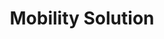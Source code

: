 ---
title: 'Mobility Solution'
images: 'https://res.cloudinary.com/dzcwvkzmy/image/upload/v1702466501/Bryan%20and%20Beckley/Vendors%20LOGO/16_nectdj.png'
icon: 'https://res.cloudinary.com/dzcwvkzmy/image/upload/v1702589005/Bryan%20and%20Beckley/icons_website/fast-delivery_lduhqi.png'
para: "Enhance business productivity and performance on the go with our cutting-edge mobility innovations. More about our offerings tailored to your industry's needs."
desc: "Bryan & Beckley mobility solutions enhance business productivity and performance on the go. As a distributor for top global innovators, we provide diverse mobile technologies like handheld computers, tablets, vehicle mounts, wearables, and RFID readers. Our offerings span industries from retail to healthcare. We supply mobile point-of-sale scanners, interactive kiosks, locating systems, and more to retailers. For healthcare, we distribute mobile DNA devices, computers, and temperature monitoring equipment. With strong vendor partnerships and distribution networks across Europe, the Middle East, Africa, and beyond, we deliver cutting-edge mobility products and services tailored to your needs. Our expertise helps solve challenges and drive productivity for mobile workforces"
more: "Unified Communications (UC) - as implied in its name, is a system of interconnected digital communication networks. Unified Communication extends to how the collaboration tools used within these communication systems work. Unified Communications (UC) integrates messaging, voice, video, and collaboration tools into interconnected digital networks. This creates a seamless system for enterprise correspondence and enhances productivity. UC unifies both external and internal communication strategies. External components like email, VoIP, and web conferencing connect businesses with customers. Internal tools like multipoint control units and private branch exchanges enable seamless remote staff collaboration. This enhances convenience and productivity by integrating messaging, voice, video and collaboration tools. UC systems are cloud-based, enabling access from any device or location. This allows businesses to shift from Capex to OpEx models with lower setup costs. Bryan & Beckley provides cutting-edge, trusted UC solutions tailored to improve ROI, brand reputation, and operations. As the UC market continues rapid growth, we leverage the latest technologies for better communication and collaboration. Our offerings help businesses capitalise on digital workspaces and transformations. With expansive distribution channels across Europe and Africa, we supply leading UC innovations to equip workforces with seamless connectivity"
---
